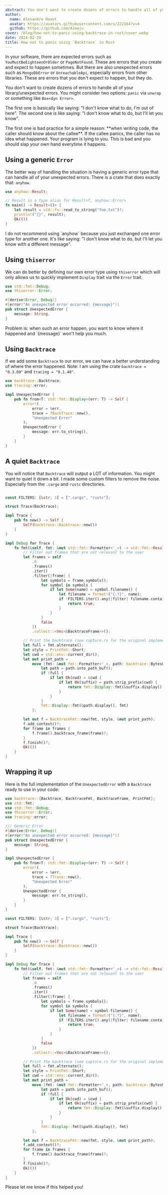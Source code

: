 ```yaml
---
abstract: You don't want to create dozens of errors to handle all of your library/unexpected errors.
author:
  name: Alexandre Hanot
  avatar: https://avatars.githubusercontent.com/u/222164?v=4
  github: https://github.com/Almaju
cover: /blog/how-not-to-panic-using-backtrace-in-rust/cover.webp
date: 2024-02-20
title: How not to panic using `Backtrace` in Rust
---
```



In your software, there are expected errors such as `YouMustBeEighteenOrOlder` or `PageNotFound`. These are errors that you create and expect to happen sometimes.
But there are also unexpected errors such as `MongoDbError` or `UnreachableApi`, especially errors from other libraries. These are errors that you don't expect to happen, but they do.

You don't want to create dozens of errors to handle all of your library/unexpected errors. You might consider two options: `panic` via `unwrap` or something like `Box<dyn Error>`.

The first one is basically like saying: "I don't know what to do, I'm out of here". The second one is like saying: "I don't know what to do, but I'll let you know".

<Callout type="error" emoji="🚫">
  The first one is bad practice for a simple reason: **when writing code, the
  caller should know about the callee**. If the callee panics, the caller has no
  idea what happened. Your program is lying to you. This is bad and you should
  slap your own hand everytime it happens.
</Callout>

## Using a generic `Error`

The better way of handling the situation is having a generic error type that can handle all of your unexpected errors. There is a crate that does exactly that: `anyhow`.

```rust
use anyhow::Result;

// Result is a type alias for Result<T, anyhow::Error>
fn main() -> Result<()> {
    let result = std::fs::read_to_string("foo.txt")?;
    println!("{}", result);
    Ok(())
}
```

<Callout type="info" emoji="ℹ">
  I do not recommend using `anyhow` because you just exchanged one error type
  for another one. It's like saying: "I don't know what to do, but I'll let you
  know with a different message".
</Callout>

## Using `thiserror`

We can do better by defining our own error type using `thiserror` which will only allows us to quickly implement `Display` trait via the `Error` trait.

```rust
use std::fmt::Debug;
use thiserror::Error;

#[derive(Error, Debug)]
#[error("An unexpected error occurred: {message}")]
pub struct UnexpectedError {
    message: String,
}
```

<Callout type="warning" emoji="⚠️">
  Problem is: when such an error happen, you want to know where it happened and
  `{message}` won't help you much.
</Callout>

## Using `Backtrace`

If we add some `Backtrace` to our error, we can have a better understanding of where the error happened.
Note: I am using the crate `backtrace = "0.3.69"` and `tracing = "0.1.40"`.

```rust
use backtrace::Backtrace;
use tracing::error;

impl UnexpectedError {
    pub fn from<T: std::fmt::Display>(err: T) -> Self {
        error!(
            error = %err,
            trace = ?BackTrace::new(),
            "Unexpected Error"
        );
        UnexpectedError {
            message: err.to_string(),
        }
    }
}
```

## A quiet `Backtrace`

You will notice that `Backtrace` will output a LOT of information. You might want to quiet it down a bit. I made some custom filters to remove the noise. Especially from the `.cargo` and `rustc` directories.

```rust

const FILTERS: [&str; 3] = [".cargo", "rustc"];

struct Trace(Backtrace);

impl Trace {
    pub fn new() -> Self {
        Self(backtrace::Backtrace::new())
    }
}

impl Debug for Trace {
    fn fmt(&self, fmt: &mut std::fmt::Formatter<'_>) -> std::fmt::Result {
        // Filter out frames that are not relevant to the user
        let frames = self
            .0
            .frames()
            .iter()
            .filter(|frame| {
                let symbols = frame.symbols();
                for symbol in symbols {
                    if let Some(name) = symbol.filename() {
                        let filename = format!("{:?}", name);
                        if !FILTERS.iter().any(|filter| filename.contains(filter)) {
                            return true;
                        }
                    }
                }
                false
            })
            .collect::<Vec<&BacktraceFrame>>();

        // Print the backtrace (see capture.rs for the original implementation)
        let full = fmt.alternate();
        let style = PrintFmt::Short;
        let cwd = std::env::current_dir();
        let mut print_path =
            move |fmt: &mut fmt::Formatter<'_>, path: backtrace::BytesOrWideString<'_>| {
                let path = path.into_path_buf();
                if !full {
                    if let Ok(cwd) = &cwd {
                        if let Ok(suffix) = path.strip_prefix(cwd) {
                            return fmt::Display::fmt(&suffix.display(), fmt);
                        }
                    }
                }
                fmt::Display::fmt(&path.display(), fmt)
            };

        let mut f = BacktraceFmt::new(fmt, style, &mut print_path);
        f.add_context()?;
        for frame in frames {
            f.frame().backtrace_frame(frame)?;
        }
        f.finish()?;
        Ok(())
    }
}
```

## Wrapping it up

Here is the full implementation of the `UnexpectedError` with a `Backtrace` ready to use in your code:

```rust
use backtrace::{Backtrace, BacktraceFmt, BacktraceFrame, PrintFmt};
use std::fmt;
use std::fmt::Debug;
use thiserror::Error;
use tracing::error;

/// Generic Error
#[derive(Error, Debug)]
#[error("An unexpected error occurred: {message}")]
pub struct UnexpectedError {
    message: String,
}

impl UnexpectedError {
    pub fn from<T: std::fmt::Display>(err: T) -> Self {
        error!(
            error = %err,
            trace = ?Trace::new(),
            "Unexpected Error"
        );
        UnexpectedError {
            message: err.to_string(),
        }
    }
}

const FILTERS: [&str; 3] = [".cargo", "rustc"];

struct Trace(Backtrace);

impl Trace {
    pub fn new() -> Self {
        Self(backtrace::Backtrace::new())
    }
}

impl Debug for Trace {
    fn fmt(&self, fmt: &mut std::fmt::Formatter<'_>) -> std::fmt::Result {
        // Filter out frames that are not relevant to the user
        let frames = self
            .0
            .frames()
            .iter()
            .filter(|frame| {
                let symbols = frame.symbols();
                for symbol in symbols {
                    if let Some(name) = symbol.filename() {
                        let filename = format!("{:?}", name);
                        if !FILTERS.iter().any(|filter| filename.contains(filter)) {
                            return true;
                        }
                    }
                }
                false
            })
            .collect::<Vec<&BacktraceFrame>>();

        // Print the backtrace (see capture.rs for the original implementation)
        let full = fmt.alternate();
        let style = PrintFmt::Short;
        let cwd = std::env::current_dir();
        let mut print_path =
            move |fmt: &mut fmt::Formatter<'_>, path: backtrace::BytesOrWideString<'_>| {
                let path = path.into_path_buf();
                if !full {
                    if let Ok(cwd) = &cwd {
                        if let Ok(suffix) = path.strip_prefix(cwd) {
                            return fmt::Display::fmt(&suffix.display(), fmt);
                        }
                    }
                }
                fmt::Display::fmt(&path.display(), fmt)
            };

        let mut f = BacktraceFmt::new(fmt, style, &mut print_path);
        f.add_context()?;
        for frame in frames {
            f.frame().backtrace_frame(frame)?;
        }
        f.finish()?;
        Ok(())
    }
}
```

Please let me know if this helped you!
